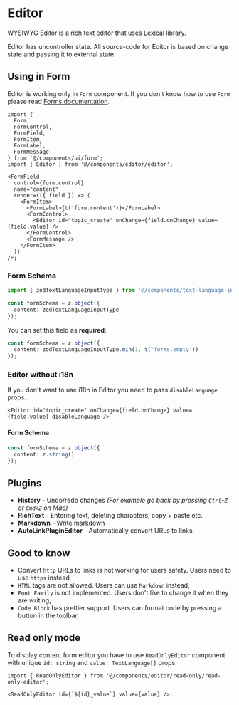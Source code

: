 
# Editor

WYSIWYG Editor is a rich text editor that uses [Lexical](https://lexical.dev/) library.

<Callout type="info" emoji="ℹ️">
  Editor has uncontroller state. All source-code for Editor is based on change state and passing it
  to external state.
</Callout>

## Using in Form

Editor is working only in `Form` component. If you don't know how to use `Form` please read [Forms documentation](/frontend/forms).

```tsx
import {
  Form,
  FormControl,
  FormField,
  FormItem,
  FormLabel,
  FormMessage
} from '@/components/ui/form';
import { Editor } from '@/components/editor/editor';

<FormField
  control={form.control}
  name="content"
  render={({ field }) => (
    <FormItem>
      <FormLabel>{t('form.content')}</FormLabel>
      <FormControl>
        <Editor id="topic_create" onChange={field.onChange} value={field.value} />
      </FormControl>
      <FormMessage />
    </FormItem>
  )}
/>;
```

### Form Schema

```ts
import { zodTextLanguageInputType } from '@/components/text-language-input';

const formSchema = z.object({
  content: zodTextLanguageInputType
});
```

You can set this field as **required**:

```ts
const formSchema = z.object({
  content: zodTextLanguageInputType.min(1, t('forms.empty'))
});
```

### Editor without i18n

If you don't want to use i18n in Editor you need to pass `disableLanguage` props.

```tsx
<Editor id="topic_create" onChange={field.onChange} value={field.value} disableLanguage />
```

#### Form Schema

```ts
const formSchema = z.object({
  content: z.string()
});
```

## Plugins

- **History** - Undo/redo changes _(For example go back by pressing `Ctrl+Z` or `Cmd+Z` on Mac)_
- **RichText** - Entering text, deleting characters, copy + paste etc.
- **Markdown** - Write markdown
- **AutoLinkPluginEditor** - Automatically convert URLs to links

## Good to know

- Convert `http` URLs to links is not working for users safety. Users need to use `https` instead,
- `HTML` tags are not allowed. Users can use `Markdown` instead,
- `Font Family` is not implemented. Users don't like to change it when they are writing,
- `Code Block` has prettier support. Users can format code by pressing a button in the toolbar,

## Read only mode

To display content form editor you have to use `ReadOnlyEditor` component with unique `id: string` and `value: TextLanguage[]` props.

```tsx
import { ReadOnlyEditor } from '@/components/editor/read-only/read-only-editor';

<ReadOnlyEditor id={`${id}_value`} value={value} />;
```
